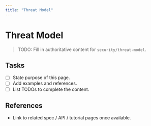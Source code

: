 ```yaml
---
title: "Threat Model"
---
```


# Threat Model

> TODO: Fill in authoritative content for `security/threat-model`.

## Tasks
- [ ] State purpose of this page.
- [ ] Add examples and references.
- [ ] List TODOs to complete the content.

## References
- Link to related spec / API / tutorial pages once available.
